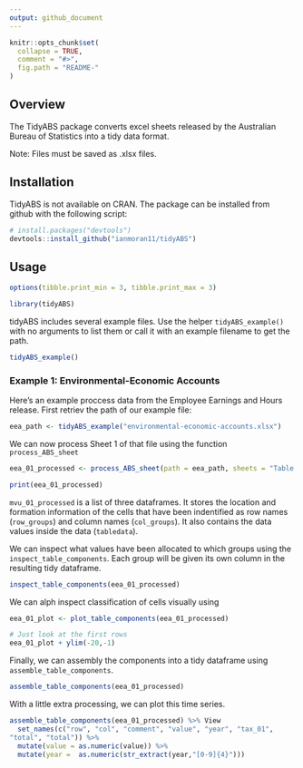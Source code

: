 ```yaml
---
output: github_document
---
```


<!-- README.md is generated from README.Rmd. Please edit that file -->

```r
knitr::opts_chunk$set(
  collapse = TRUE,
  comment = "#>",
  fig.path = "README-"
)
```


## Overview

The TidyABS package converts excel sheets released by the Australian Bureau of Statistics into a tidy data format.    

Note: Files must be saved as .xlsx files. 


## Installation

TidyABS is not available on CRAN. The package can be installed from github with the following script:
 
```r
# install.packages("devtools")
devtools::install_github("ianmoran11/tidyABS")
```

## Usage

```r
options(tibble.print_min = 3, tibble.print_max = 3)
```

```r
library(tidyABS)
```

tidyABS includes several example files.  Use the helper `tidyABS_example()` with no arguments to list them or call it with an example filename to get the path.

```r

tidyABS_example()

```

### Example 1: Environmental-Economic Accounts

Here's an example proccess data from the Employee Earnings and Hours release. First retriev the path of our example file:

```r

eea_path <- tidyABS_example("environmental-economic-accounts.xlsx")

```

We can now process Sheet 1 of that file using the function `process_ABS_sheet`


```r

eea_01_processed <- process_ABS_sheet(path = eea_path, sheets = "Table 6.1")

print(eea_01_processed)

```

`mvu_01_processed` is a list of three dataframes. It stores the location and formation information of the cells that have been indentified as row names (`row_groups`) and column names (`col_groups`). It also contains the data values inside the data (`tabledata`).  

We can inspect what values have been allocated to which groups using the `inspect_table_components`. Each group will be given its own column in the resulting tidy dataframe.


```r
inspect_table_components(eea_01_processed)

```


We can alph inspect classification of cells visually using 



```r
eea_01_plot <- plot_table_components(eea_01_processed)

# Just look at the first rows 
eea_01_plot + ylim(-20,-1)

```

Finally, we can assembly the components into a tidy dataframe using `assemble_table_components`.

```r
assemble_table_components(eea_01_processed) 

```

With a little extra processing, we can plot this time series.

```r
assemble_table_components(eea_01_processed) %>% View
  set_names(c("row", "col", "comment", "value", "year", "tax_01", 
"total", "total")) %>% 
  mutate(value = as.numeric(value)) %>% 
  mutate(year =  as.numeric(str_extract(year,"[0-9]{4}")))

```
